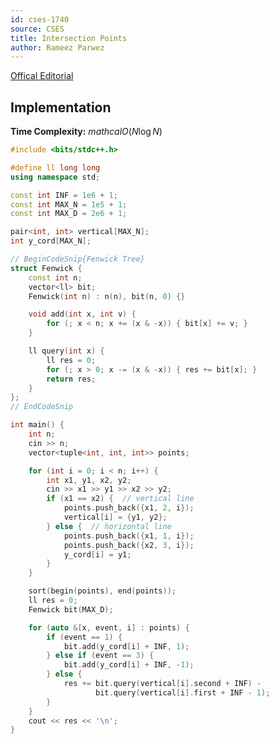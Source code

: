 ```yaml
---
id: cses-1740
source: CSES
title: Intersection Points
author: Rameez Parwez
---
```


[Offical Editorial](https://usaco.guide/CPH.pdf#page=286)

## Implementation

**Time Complexity:** $mathcal{O}(N\log N)$

<LanguageSection>
<CPPSection>

```cpp
#include <bits/stdc++.h>

#define ll long long
using namespace std;

const int INF = 1e6 + 1;
const int MAX_N = 1e5 + 1;
const int MAX_D = 2e6 + 1;

pair<int, int> vertical[MAX_N];
int y_cord[MAX_N];

// BeginCodeSnip{Fenwick Tree}
struct Fenwick {
	const int n;
	vector<ll> bit;
	Fenwick(int n) : n(n), bit(n, 0) {}

	void add(int x, int v) {
		for (; x < n; x += (x & -x)) { bit[x] += v; }
	}

	ll query(int x) {
		ll res = 0;
		for (; x > 0; x -= (x & -x)) { res += bit[x]; }
		return res;
	}
};
// EndCodeSnip

int main() {
	int n;
	cin >> n;
	vector<tuple<int, int, int>> points;

	for (int i = 0; i < n; i++) {
		int x1, y1, x2, y2;
		cin >> x1 >> y1 >> x2 >> y2;
		if (x1 == x2) {  // vertical line
			points.push_back({x1, 2, i});
			vertical[i] = {y1, y2};
		} else {  // horizontal line
			points.push_back({x1, 1, i});
			points.push_back({x2, 3, i});
			y_cord[i] = y1;
		}
	}

	sort(begin(points), end(points));
	ll res = 0;
	Fenwick bit(MAX_D);

	for (auto &[x, event, i] : points) {
		if (event == 1) {
			bit.add(y_cord[i] + INF, 1);
		} else if (event == 3) {
			bit.add(y_cord[i] + INF, -1);
		} else {
			res += bit.query(vertical[i].second + INF) -
			       bit.query(vertical[i].first + INF - 1);
		}
	}
	cout << res << '\n';
}
```

</CPPSection>
</LanguageSection>
